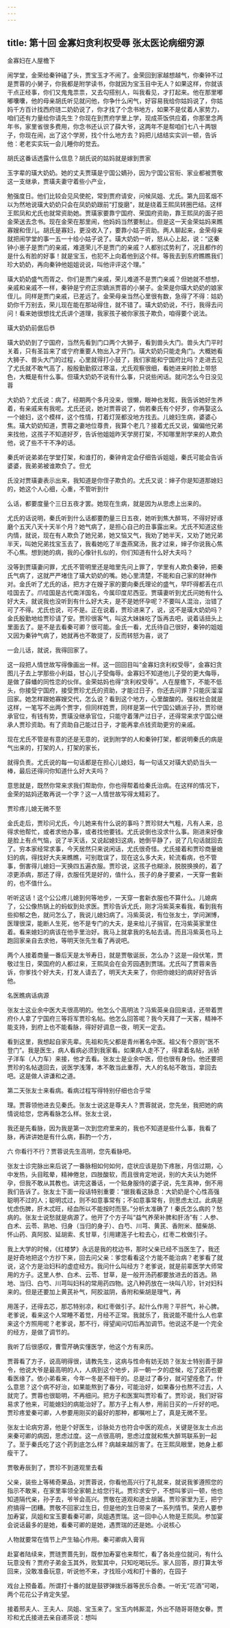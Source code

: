 ```yaml
---
---
---
```

title: 第十回 金寡妇贪利权受辱 张太医论病细穷源
---



金寡妇在人屋檐下

闹学堂，金荣给秦钟磕了头，贾宝玉才不闹了。金荣回到家越想越气，你秦钟不过是贾蓉的小舅子，你我都是附学读书，你就因为宝玉目中无人？如果这样，你就该干点正经事，你们又鬼鬼祟祟，又去勾搭别人，叫我看见，才打起来。他在那里嘟嘟囔囔，他的母亲胡氏听见就问他，你争什么闲气，好容易我给你姑妈说了，你姑妈千方百计找西府琏二奶奶说了，你才找了个念书地方，如果不是仗着人家势力，咱们还有力量给你请先生？你现在到贾府学里上学，现成茶饭供应着，你那里念两年书，家里省很多费用，你念书还认识了薛大爷，这两年不是帮咱们七八十两银子，你现在闹，出了这个学房，找个什么地方去？妈把儿结结实实训一顿，告诉他：老老实实玩一会儿睡你的觉去。

胡氏这番话透露什么信息？胡氏说的姑妈就是嫁到贾家

玉字辈的璜大奶奶。她的丈夫贾璜是宁国公嫡孙，因为宁国公官衔、家业都被贾敬这一支继承，贾璜夫妻守着些小产业，

勉强度日。他们比较会见风使舵，常到贾府请安，问候凤姐、尤氏。第九回茗烟不以为然地说璜大奶奶只会在凤奶奶跟前“打旋磨”，就是绕着王熙凤转圈巴结。这样王熙凤和尤氏也就常资助她。贾璜家要靠宁国府、荣国府资助，靠王熙凤的面子把金荣送去念书。现在金荣在那里闹，他妈妈当然要制止。但是这一天金荣姑妈来瞧寡嫂和侄儿。胡氏是寡妇，更没收入了，要靠小姑子资助。两人聊起来，金荣母亲就把闹学堂的事一五一十给小姑子说了。璜大奶奶一听，怒从心上起，说：“这秦钟小崽子是贾门的亲戚，难道荣儿不是贾门的亲戚？人都别忒势利了，况且都作的是什么有脸的好事！就是宝玉，也犯不上向着他到这个样。等我去到东府瞧瞧我们珍大奶奶，再向秦钟他姐姐说说，叫他评评这个理。”

璜大奶奶盛气而胥之、你们是贾门亲戚，荣儿难道不是贾门亲戚？但她就不想想，亲戚和亲戚不一样，秦钟是宁府正宗嫡派贾蓉的小舅子。金荣是你璜大奶奶的娘家侄儿。同样是贾门亲戚，已差远了。金荣母亲当然心里很有数，急得了不得：姑奶奶你千万别去，荣儿现在能在那站得住，就不错了。璜大奶奶说，不行，我得去问问！看来她很想找尤氏讲个道理，我家孩子被你家孩子欺负，咱得要个说法。

璜大奶奶前倨后恭

璜大奶奶到了宁国府，当然先看到门口两个大狮子，看到兽头大门。兽头大门平时关着，只有圣旨来了或宁府重要人物出入才开门。璜大奶奶只能走角门。大概她看大狮子、兽头大门的过程，心里就得打小鼓了，我们家能和宁国府比吗？走进去见了尤氏就不敢气高了，殷殷勤勤叙过寒温，尤氏观察很细，看她进来时脸上带怒色，大概是有什么事。但璜大奶奶不说有什么事，只说些闲话。就问怎么今日没见蓉

大奶奶？尤氏说：病了，经期两个多月没来，很懒，眼神也发眩，我告诉她好生养着，有亲戚来有我呢。尤氏还说，她对贾蓉说了，倘若秦氏有个好歹，你再娶这么一个媳妇，这个模样，这个性情，打着灯笼都没地方找去。儿媳妇生病，婆婆心焦。璜大奶奶知道，贾蓉之妻地位尊贵，我算个老几？接着尤氏又说，偏偏他兄弟来找他，这孩子不知道好歹，告诉他姐姐昨天学房打架，不知哪里附学来的人欺负他，说了些不干不净的话。

秦氏听说弟弟在学堂打架，和谁打的，秦钟肯定会仔细告诉姐姐，秦氏可能会告诉婆婆，我弟弟被谁欺负了。但尤

氏没对贾璜妻表示出来，我知道是你侄子欺负的。尤氏又说：婶子你是知道那媳妇的，她这个人心细，心重，不管听到什

么话，都要度量个三日五夜才罢。她现在生病，就是因为从思虑上出来的。

尤氏的话说明，秦氏听到什么话都要酌量三日五夜，她听到焦大醉骂，不得好好琢磨个五天八天十天半个月？她气病了，是担心自己的丑事露出来。尤氏不知道这些内情，就说，现在有人欺负了她兄弟，她又恼又气，我劝了她半天，又劝了她兄弟半天，叫她兄弟找宝玉去了，我看她吃了半盏燕窝汤，我才过来，婶子你说我心焦不心焦。想到她的病，我的心像针扎似的，你们知道有什么好大夫吗？

没等到贾璜妻问罪，尤氏不管明里还是暗里先问上罪了，学里有人欺负秦钟，把秦氏气病了，这就严严堵住了璜大奶奶的嘴。她心里清楚，不能和自己家的财神作对。金氏听了尤氏的话，把方才在嫂子家的要向秦氏理论的盛气，早吓得都丢在爪哇国去了。爪哇国是古代南洋国名，今属印度尼西亚。贾璜妻听到尤氏问她有什么好大夫，就说我也没听到有什么好大夫，是不是她怀孕呢？不要叫人混治，治错了可了不得。尤氏也说，可不是。正在说着，贾珍进来了，说，这不是璜大奶奶吗？金氏殷勤地给贾珍请了安。贾珍很客气，叫这大妹妹吃了饭再去吧，说着话扭头上里面去了。是不是去看秦可卿？很可能。金氏一看，尤氏待自己很好，秦钟的姐姐又因为秦钟气病了，她就再也不敢提了，反而转怒为喜，说了

一会儿话，就说，我得回家了。

这一段把人情世故写得像画出一样。这一回回目叫“金寡妇贪利权受辱”，金寡妇贪图儿子去上学那些小利益，甘心儿子受侮辱。金寡妇不知道他儿子受的更大侮辱，是做了薛蟠的同性恋的伙伴。金荣姑妈也得“贪利权受辱”。人在屋檐下，不能不低头，你接受宁国府，接受贾珍尤氏的资助，才能过日子，你还去问罪？只能灰溜溜回家。她怎样跟她寡嫂交代，怎么说？看到这个地方，心里酸酸的。强权社会就是这样，一笔写不出两个贾字，但同样姓贾，同样是第一代宁国公嫡派子孙，贾珍继承官位，有钱有势，贾璜没继承官位，只能守着薄产过日子，还得常来求宁国公继承人贾珍资助。有了资助自己能过日子，才能再拿点钱资助更穷的亲戚。

现在尤氏不管是有意的还是无意的，说到附学的人和秦钟打架，都说明秦氏的病是气出来的，打架的人，打架的家长，

就得负责。尤氏说的每一句话都是在担心儿媳妇，每一句话又对璜大奶奶当头一棒，最后还得问你知道什么好大夫吗？

意思就是，既然你常来求我们帮助你，你也得帮着给秦氏治病。在这样的情况下，金荣的姑妈还敢再说一个字？这一人情世故写得太精彩了。

贾珍疼儿媳无微不至

金氏走后，贾珍问尤氏，今儿她来有什么说的事吗？贾珍财大气粗，凡有人来，总得求他帮忙，或者求他办事，或者找他要钱。尤氏说倒也没求什么事。刚进来好像是脸上有点气恼，说了半天话，又说起媳妇这病，她倒平静了，说了几句话就回去了。穷本家经常求事，今天居然只来说闲话，尤氏很奇怪。尤氏接着和贾珍商量媳妇的病，得找好大夫来瞧瞧，可别耽误了，现在这么多大夫，轮流看病，也不管事，倒害得儿媳妇一天换四五遍衣服。贾珍说，这孩子也糊涂，脱脱换换的，着了凉更添病，那还了得，衣服任凭是好的，值什么，孩子的身子要紧，一天穿一套新的，也不值什么。

听听这话！这个公公疼儿媳到何等地步，一天穿一套新衣服也不算什么。儿媳病了，公公像热锅上的蚂蚁到处求医。贾珍告诉尤氏，刚才冯紫英来看我，看到我有些抑郁之色，就问怎么了，我说儿媳妇病了。冯紫英说，有位张友士，学问渊博，医理很深，能断人生死，他不是专门的大夫，是来给儿子捐官，在冯紫英家里住着。看来媳妇的病该在他手里治好。我马上就拿我的名帖去请。而且冯紫英也马上跑回家亲自去求他，等明天张先生看了再说吧。

两个人接着商量一番后天是太爷寿日，就是贾敬诞辰，怎么办？这是一段伏笔，贾敬过生日，荣国府的人都过来，王熙凤会在会芳园遇到贾瑞。尤氏叫了贾蓉来告诉，你爹找个好大夫，打发人请去了，明天大夫来了，你把你媳妇的病好好告诉他。

名医瞧病话病源

张友士这业余中医大夫很高明的。他怎么个高明法？冯紫英亲自回来请，还带着贾府仆人拿了宁国府三等将军贾珍名帖。他怎么回答呢？我今天拜了一天客，精神不能支持，到府上也不能看脉，得好好调息一夜，明天一定去。

看到这里，我想起自家先辈。先祖和先父都是青州著名中医。祖父有个原则“医不登门”。我是医生，病人看病必须到我家看。如果病人走不了，得拿着名帖，派轿子洋车（人力车）来接，他才去看。张友士是业余中医，但也很有身份。他还要把贾珍的名帖退回去，说医学浅薄，本不敢当此重荐，大人的名帖不敢当，拿回去吧。这是做人讲谦和之道。

第二天张友士来看病。看病过程写得特别仔细也合乎常

理。贾蓉领他进去见秦氏。张友士说这是尊夫人？贾蓉就说，您先坐，我把她的病情说给您，您再看脉怎么样。张友士说，

我还是先看脉，因为我是第一次到您府里来的，我也不知道是些什么事，我看了脉，再讲讲她是有什么病，斟酌一个方，

六 你看行不行？贾蓉说先生高明，您先看脉吧。

张友士诊完脉出来后说了一番脉相如何如何，症状应该是肋下疼胀，月信过期，心中发热，头目眩晕，精神倦怠，四肢酸软，而且很肯定地说，别的大夫认为她怀孕，但我不敢从其教也。讲完这番话，一个贴身服侍的婆子说，先生真神，倒不用我们告诉了。张友士下面一段话特别重要：“据我看这脉息：大奶奶是个心性高强聪明不过的人；聪明忒过，则不如意事常有；不如意事常有，则思虑太过。此病是忧虑伤脾，肝木忒旺，经血所以不能按时而至。”分析太准确了！秦氏怎么病的？愁病的。张友士说愁就是病源了。他开了个方子叫“益气养荣补脾和肝汤”有：人参、白术、云苓、熟地、归身（当归的身子）、白芍、川芎、黄芪、香附米、醋柴胡、怀山药、真阿胶、延胡索、炙甘草，引用建莲子七粒去心，红枣二枚做引子。

我上大学的时候，《红楼梦》永远是我的枕边书，那时父亲已经不当医生了，我还是好奇地把这个方抄下来，回去问父亲：爹您看看这个方能不能治病？老爹看了就说，这个方是治妇科的虚症经方。我问什么叫经方？老爹说，就是前辈医学大师常用的方子。这里人参、白术、云苓、甘草，是一般开汤药都要放进去的首选。熟地、当归、白芍、川芎叫妇科的常用药四物。这八种药放在一块叫八珍，针对妇科来的。但是还要加上黄芪补气，阿胶滋阴，香附和柴胡是理气，再

用莲子，还得去芯，那芯特别凉，和红枣做引子。起什么作用？平肝气，补心脾。老爹说，看来这个人常睡不着觉，月经不正常。我就乐了，我说能不能什么人也拿来这个方照用呢？老爹说，那不行，得望闻问切后再加调节。他说这不是一个完全的经方，是做了调节的。

我听了后很感叹，曹雪芹确实懂医学，他这个方有来历。

贾蓉看了方子，说高明得很，请教先生，这病与性命有妨无妨？张友士特别善于辞令，他说大爷是最高明的人，人病到这个地步，非一朝一夕的症候，吃了这药也要看医缘了。依小弟看来，今年一冬是不相干的。总是过了春分，就可望痊愈了。什么意思？这个病不好治，如果能熬到了春分，可能治好，如果春分也熬不过去，人就完了。贾蓉也很聪明，不再细问。把方子和医案叫贾珍看了。贾珍说，我们好容易求了他来，可能媳妇的病能治好了。那方子上有人参，用前日买的一斤好的吧。贾珍疼爱秦可卿，人参要用刚买的最好的那种，都嘱咐上了，真是无微不至。

张友士论病穷源，他是个好医生，诊脉处方也符合中医的观点，关键是张友士点出来秦可卿的病因，思虑过度。这一点很高明，思虑过度就和焦大醉骂联系到一起了。至于秦氏吃了这个药到底怎么样？病越来越厉害了。在王熙凤眼里，她身上都瘦干了。







贾敬寿辰到了，贾珍不到道观里去看

父亲，装些上等稀奇果品，对贾蓉说，你看他高兴行了礼就来，就说我爹遵照您的指示不敢来，在家里率领全家朝上给您行礼。贾珍求安宁，不想叫爹训一顿，他也知道隔代亲，孙子去，爷爷会高兴。贾敬在道观和道士胡羼。贾珍家里为王，把宁府搞得一团糟。贾敬不回家过生日，但是他的生日带来了一系列情节。荣府人要参加寿宴，凤姐和宝玉要看秦可卿，凤姐遇贾瑞。这一回中心人物是王熙凤。参加宴会说话最多的是她，看秦可卿的是她，遇贾瑞的还是她。小说核心

人物就要常在情节上产生轴心作用。秦可卿病入膏肓

赴宴者陆续来，贾琏贾蔷先到，既参加寿宴也来帮忙，看了各处座位就问，有什么玩意没有？贾府子弟金玉其外，败絮其中，只知吃喝玩乐。家人回答，原打算太爷回来，没敢准备玩意，听说他不来，才找班小戏和打十番的，在园子

戏台上预备着。所谓打十番的就是鼓锣弹拨乐器等民乐合奏。一听无“花酒”可喝，两个花花公子肯定失望。

接着邢夫人、王夫人、凤姐、宝玉来了。宝玉内帏厮混，外出不随哥哥随女眷。贾珍和尤氏接进去亲自递茶说：想叫